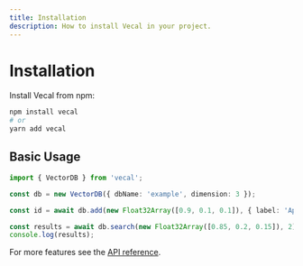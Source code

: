 ```yaml
---
title: Installation
description: How to install Vecal in your project.
---
```


# Installation

Install Vecal from npm:

```bash
npm install vecal
# or
yarn add vecal
```

## Basic Usage

```ts
import { VectorDB } from 'vecal';

const db = new VectorDB({ dbName: 'example', dimension: 3 });

const id = await db.add(new Float32Array([0.9, 0.1, 0.1]), { label: 'Apple' });

const results = await db.search(new Float32Array([0.85, 0.2, 0.15]), 2);
console.log(results);
```

For more features see the [API reference](./api-reference).
